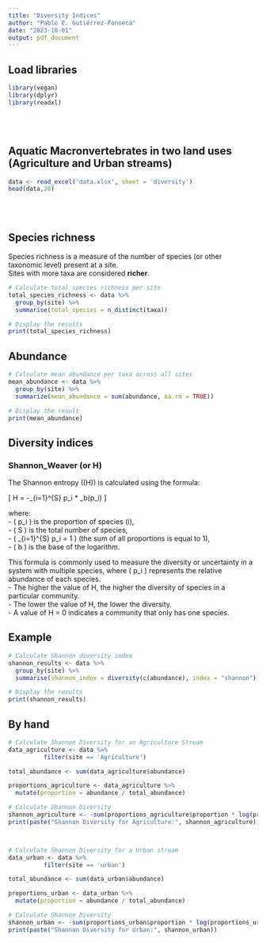 ```yaml
---
title: "Diversity Indices"
author: "Pablo E. Gutiérrez-Fonseca"
date: "2023-10-01"
output: pdf_document
---
```



## **Load libraries**
```r
library(vegan)
library(dplyr)
library(readxl)
```
<br/>
<br/>


## **Aquatic Macronvertebrates in two land uses (Agriculture and Urban streams)**
```r
data <- read_excel('data.xlsx', sheet = 'diversity')
head(data,20)
```
<br/>
<br/>

## **Species richness**<br/>
Species richness is a measure of the number of species (or other taxonomic level) present at a site.<br/>
Sites with more taxa are considered **richer**.
```r
# Calculate total species richness per site
total_species_richness <- data %>%
  group_by(site) %>%
  summarise(total_species = n_distinct(taxa))

# Display the results
print(total_species_richness)
```

## **Abundance**
```r
# Calculate mean abundance per taxa across all sites
mean_abundance <- data %>%
  group_by(site) %>%
  summarize(mean_abundance = sum(abundance, na.rm = TRUE))

# Display the result
print(mean_abundance)
```

## **Diversity indices**

### **Shannon_Weaver (or H)**

The Shannon entropy (\(H\)) is calculated using the formula:

\[ H = -\sum_{i=1}^{S} p_i * \log_b(p_i) \]

where:  
- \( p_i \) is the proportion of species \(i\),  
- \( S \) is the total number of species,  
- \( \sum_{i=1}^{S} p_i = 1 \) (the sum of all proportions is equal to 1),  
- \( b \) is the base of the logarithm.

This formula is commonly used to measure the diversity or uncertainty in a system with multiple species, where \( p_i \) represents the relative abundance of each species.  
- The higher the value of H, the higher the diversity of species in a particular community.  
- The lower the value of H, the lower the diversity.  
- A value of H = 0 indicates a community that only has one species.


## Example
```r
# Calculate Shannon diversity index
shannon_results <- data %>%
  group_by(site) %>%
  summarise(shannon_index = diversity(c(abundance), index = "shannon"))

# Display the results
print(shannon_results)
```



## By hand 
```r
# Calculate Shannon Diversity for an Agriculture Stream
data_agriculture <- data %>% 
          filter(site == 'Agriculture')

total_abundance <- sum(data_agriculture$abundance)

proportions_agriculture <- data_agriculture %>% 
  mutate(proportion = abundance / total_abundance)

# Calculate Shannon Diversity
shannon_agriculture <- -sum(proportions_agriculture$proportion * log(proportions_agriculture$proportion))
print(paste("Shannon Diversity for Agriculture:", shannon_agriculture))



# Calculate Shannon Diversity for a Urban stream
data_urban <- data %>% 
          filter(site == 'urban')

total_abundance <- sum(data_urban$abundance)

proportions_urban <- data_urban %>% 
  mutate(proportion = abundance / total_abundance)

# Calculate Shannon Diversity
shannon_urban <- -sum(proportions_urban$proportion * log(proportions_urban$proportion))
print(paste("Shannon Diversity for Urban:", shannon_urban))

```



